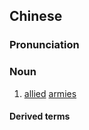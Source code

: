 {{also|联军}}
==Chinese==
{{zh-forms|s=联军}}

===Pronunciation===
{{zh-pron
|m=liánjūn
|c=lyun4 gwan1
|cat=n
}}

===Noun===
{{zh-noun}}

# [[allied]] [[armies]]

====Derived terms====
{{zh-der|八國聯軍}}